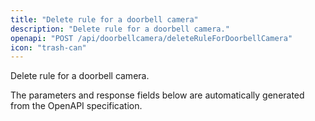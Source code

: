 ```yaml
---
title: "Delete rule for a doorbell camera"
description: "Delete rule for a doorbell camera."
openapi: "POST /api/doorbellcamera/deleteRuleForDoorbellCamera"
icon: "trash-can"
---
```


Delete rule for a doorbell camera.

<Note>
The parameters and response fields below are automatically generated from the OpenAPI specification.
</Note>
